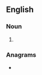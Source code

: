 ==English==

===Noun===
{{head|en|noun form}}

# {{plural of|en|sleepover}}

===Anagrams===
* {{anagrams|en|a=eeeloprssv|oversleeps|sleeps over}}